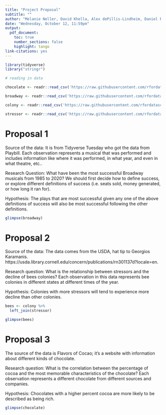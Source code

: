 ```yaml
---
title: "Project Proposal"
subtitle: ""
author: "Melanie Neller, David Khella, Alex dePillis-Lindheim, Daniel Rea"
date: "Wednesday, October 12, 11:59pm"
output: 
  pdf_document:
    toc: true
    number_sections: false
    highlight: tango
link-citations: yes
---
```


```r
library(tidyverse)
library("stringr")
```


```r

# reading in data 

chocolate <- readr::read_csv('https://raw.githubusercontent.com/rfordatascience/tidytuesday/master/data/2022/2022-01-18/chocolate.csv')

broadway <- readr::read_csv('https://raw.githubusercontent.com/rfordatascience/tidytuesday/master/data/2020/2020-04-28/grosses.csv', guess_max = 40000)

colony <- readr::read_csv('https://raw.githubusercontent.com/rfordatascience/tidytuesday/master/data/2022/2022-01-11/colony.csv')

stressor <- readr::read_csv('https://raw.githubusercontent.com/rfordatascience/tidytuesday/master/data/2022/2022-01-11/stressor.csv')

```



# Proposal 1

Source of the data: It is from Tidyverse Tuesday who got the data from Playbill. Each observation represents a musical that was performed and includes information like where it was performed, in what year, and even in what theatre, etc..

Research Question: What have been the most successful Broadway musicals from 1985 to 2020? We should first decide how to define success, or explore different definitions of success (i.e. seats sold, money generated, or how long it ran for).

Hypothesis: The plays that are most successful given any one of the above definitions of success will also be most successful following the other definitions.

```r
glimpse(broadway)
```


# Proposal 2

Source of the data: The data comes from the USDA, hat tip to Georgios Karamanis. https://usda.library.cornell.edu/concern/publications/rn301137d?locale=en. 

Research question: What is the relationship between stressors and the decline of bees colonies? Each observation in this data represents bee colonies in different states at different times of the year.

Hypothesis: Colonies with more stressors will tend to experience more decline than other colonies.

```r
bees <- colony %>%
  left_join(stressor)

glimpse(bees)
```

# Proposal 3

The source of the data is Flavors of Cocao; it's a website with information about different kinds of chocolate. 

Research question: What is the correlation between the percentage of cocoa and the most memorable characteristics of the chocolate? Each observation represents a different chocolate from different sources and companies.

Hypothesis: Chocolates with a higher percent cocoa are more likely to be described as being rich.

```r
glimpse(chocolate)
```


